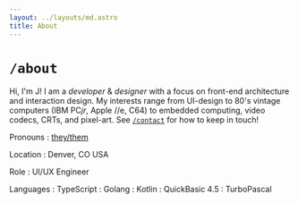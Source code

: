 ```yaml
---
layout: ../layouts/md.astro
title: About
---
```


# `/about`

Hi, I'm J! I am a _developer_ & _designer_ with a focus on front-end architecture and interaction design. My interests range from UI-design to 80's vintage computers (IBM PC*jr*, Apple //e, C64) to embedded computing, video codecs, CRTs, and pixel-art. See [`/contact`](/contact) for how to keep in touch!

Pronouns
: [they/them](https://en.pronouns.page/are/they/them)

Location
: Denver, CO USA

Role
: UI/UX Engineer

Languages
: TypeScript
: Golang
: Kotlin
: QuickBasic 4.5
: TurboPascal
